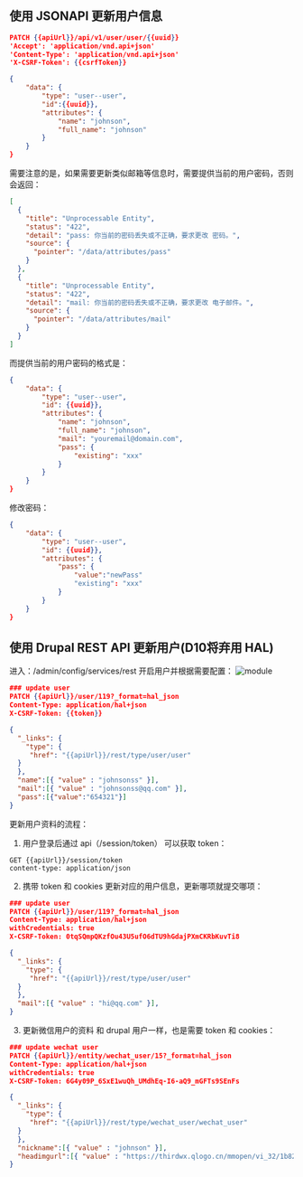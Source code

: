 
<Meta title="开发/用户接口/更新" id="update" />

## 使用 JSONAPI 更新用户信息

```json
PATCH {{apiUrl}}/api/v1/user/user/{{uuid}}
'Accept': 'application/vnd.api+json'
'Content-Type': 'application/vnd.api+json'
'X-CSRF-Token': {{csrfToken}}

{
    "data": {
        "type": "user--user",
        "id":{{uuid}},
        "attributes": {
            "name": "johnson",
            "full_name": "johnson"
        }
    }
}
```

需要注意的是，如果需要更新类似邮箱等信息时，需要提供当前的用户密码，否则会返回：

```json
[
  {
    "title": "Unprocessable Entity",
    "status": "422",
    "detail": "pass: 你当前的密码丢失或不正确，要求更改 密码。",
    "source": {
      "pointer": "/data/attributes/pass"
    }
  },
  {
    "title": "Unprocessable Entity",
    "status": "422",
    "detail": "mail: 你当前的密码丢失或不正确，要求更改 电子邮件。",
    "source": {
      "pointer": "/data/attributes/mail"
    }
  }
]
```

而提供当前的用户密码的格式是：

```json
{
    "data": {
        "type": "user--user",
        "id": {{uuid}},
        "attributes": {
            "name": "johnson",
            "full_name": "johnson",
            "mail": "youremail@domain.com",
            "pass": {
                "existing": "xxx"
            }
        }
    }
}
```

修改密码：

```json
{
    "data": {
        "type": "user--user",
        "id": {{uuid}},
        "attributes": {
            "pass": {
                "value":"newPass"
                "existing": "xxx"
            }
        }
    }
}
```

## 使用 Drupal REST API 更新用户(D10将弃用 HAL)

进入：/admin/config/services/rest 开启用户并根据需要配置：
![module](/assets/storybook/assets/drupal/user-update.png)

```json
### update user
PATCH {{apiUrl}}/user/119?_format=hal_json
Content-Type: application/hal+json
X-CSRF-Token: {{token}}

{
  "_links": {
    "type": {
     "href": "{{apiUrl}}/rest/type/user/user"
  }
  },
  "name":[{ "value" : "johnsonss" }],
  "mail":[{ "value" : "johnsonss@qq.com" }],
  "pass":[{"value":"654321"}]
}

```

更新用户资料的流程：

1. 用户登录后通过 api（/session/token） 可以获取 token：

```
GET {{apiUrl}}/session/token
content-type: application/json
```

2. 携带 token 和 cookies 更新对应的用户信息，更新哪项就提交哪项：

```json
### update user
PATCH {{apiUrl}}/user/119?_format=hal_json
Content-Type: application/hal+json
withCredentials: true
X-CSRF-Token: 0tqSQmpQKzfOu43U5ufO6dTU9hGdajPXmCKRbKuvTi8

{
  "_links": {
    "type": {
     "href": "{{apiUrl}}/rest/type/user/user"
  }
  },
  "mail":[{ "value" : "hi@qq.com" }],
}

```

3. 更新微信用户的资料
   和 drupal 用户一样，也是需要 token 和 cookies：

```json
### update wechat user
PATCH {{apiUrl}}/entity/wechat_user/15?_format=hal_json
Content-Type: application/hal+json
withCredentials: true
X-CSRF-Token: 6G4y09P_6SxE1wuQh_UMdhEq-I6-aQ9_mGFTs9SEnFs

{
  "_links": {
    "type": {
     "href": "{{apiUrl}}/rest/type/wechat_user/wechat_user"
  }
  },
  "nickname":[{ "value" : "johnson" }],
  "headimgurl":[{ "value" : "https://thirdwx.qlogo.cn/mmopen/vi_32/1b820GreUob15yeicXA8alyZbjoibIMSHPmDnaZwHnVrn4tQP3nPwYMXgu1diaicfRnpBvpNy8DcBajsfQuicmPJtGA/132" }]
}

```
